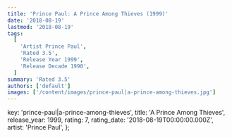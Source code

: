 ```yaml
---
title: 'Prince Paul: A Prince Among Thieves (1999)'
date: '2018-08-19'
lastmod: '2018-08-19'
tags:
  [
    'Artist Prince Paul',
    'Rated 3.5',
    'Release Year 1999',
    'Release Decade 1990',
  ]
summary: 'Rated 3.5'
authors: ['default']
images: ['/content/images/prince-paul|a-prince-among-thieves.jpg']
---
```


  key: 'prince-paul|a-prince-among-thieves',
  title: 'A Prince Among Thieves',
  release_year: 1999,
  rating: 7,
  rating_date: '2018-08-19T00:00:00.000Z',
  artist: 'Prince Paul',
};

<MusicRating data={data} />
